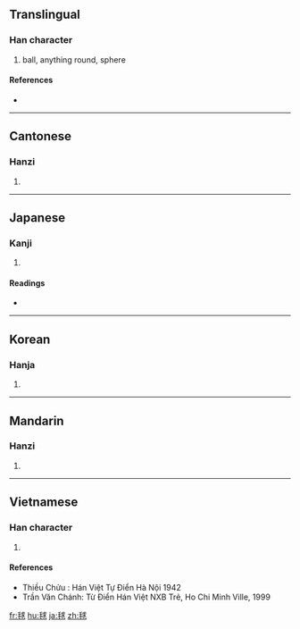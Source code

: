 {{also|球}}
==Translingual==

===Han character===
{{Han char|rn=82|rad=毛|as=07|sn=11|four=2371<sub>3</sub>|canj=竹山戈十水 (HUIJE)|ids=⿺[[毛]][[求]]}}

# ball, anything round, sphere

====References====
* {{Han ref|kx=0593.170|dkj=16837|dj=0985.270|hdz=31998.030|uh=6BEC|ud=27628|bh=B241|bd=45633}}

----

==Cantonese==

===Hanzi===
{{yue-hanzi|jyut=|y=kau4}}

# {{defn|Cantonese}}

----

==Japanese==

===Kanji===
{{ja-kanji|grade=|rs=毛07}}

# {{defn|Japanese}}

====Readings====
* {{ja-readings|on=[[きゅう]] (kyū)|kun=[[まり]] (mari), [[いが]] (iga)}}

----

==Korean==

===Hanja===
{{ko-hanja|hangeul=구|eumhun=|rv=gu|mr=ku|y=kwu}}

# {{defn|Korean}}

----

==Mandarin==

===Hanzi===
{{cmn-hanzi|pin=[[qiú]] ([[qiu2]])|wg=ch'iu<sup>2</sup>}}

# {{defn|Mandarin}}

----

==Vietnamese==

===Han character===
{{vi-hantu|cầu}}

# {{defn|Vietnamese}}

====References====
* Thiều Chửu : Hán Việt Tự Điển  Hà Nội 1942
* Trần Văn Chánh: Từ Điển Hán Việt NXB Trẻ, Ho Chi Minh Ville, 1999

[[fr:毬]]
[[hu:毬]]
[[ja:毬]]
[[zh:毬]]